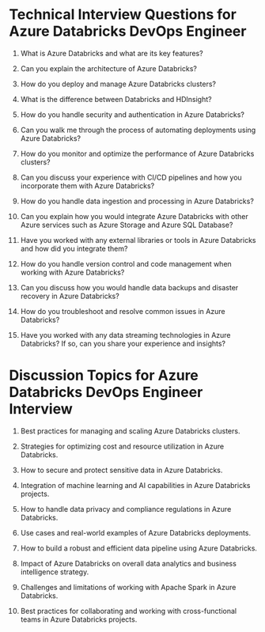 

# Technical Interview Questions for Azure Databricks DevOps Engineer

1. What is Azure Databricks and what are its key features?

2. Can you explain the architecture of Azure Databricks?

3. How do you deploy and manage Azure Databricks clusters?

4. What is the difference between Databricks and HDInsight?

5. How do you handle security and authentication in Azure Databricks?

6. Can you walk me through the process of automating deployments using Azure Databricks?

7. How do you monitor and optimize the performance of Azure Databricks clusters?

8. Can you discuss your experience with CI/CD pipelines and how you incorporate them with Azure Databricks?

9. How do you handle data ingestion and processing in Azure Databricks?

10. Can you explain how you would integrate Azure Databricks with other Azure services such as Azure Storage and Azure SQL Database?

11. Have you worked with any external libraries or tools in Azure Databricks and how did you integrate them?

12. How do you handle version control and code management when working with Azure Databricks?

13. Can you discuss how you would handle data backups and disaster recovery in Azure Databricks?

14. How do you troubleshoot and resolve common issues in Azure Databricks?

15. Have you worked with any data streaming technologies in Azure Databricks? If so, can you share your experience and insights?

# Discussion Topics for Azure Databricks DevOps Engineer Interview

1. Best practices for managing and scaling Azure Databricks clusters.

2. Strategies for optimizing cost and resource utilization in Azure Databricks.

3. How to secure and protect sensitive data in Azure Databricks.

4. Integration of machine learning and AI capabilities in Azure Databricks projects.

5. How to handle data privacy and compliance regulations in Azure Databricks.

6. Use cases and real-world examples of Azure Databricks deployments.

7. How to build a robust and efficient data pipeline using Azure Databricks.

8. Impact of Azure Databricks on overall data analytics and business intelligence strategy.

9. Challenges and limitations of working with Apache Spark in Azure Databricks.

10. Best practices for collaborating and working with cross-functional teams in Azure Databricks projects.